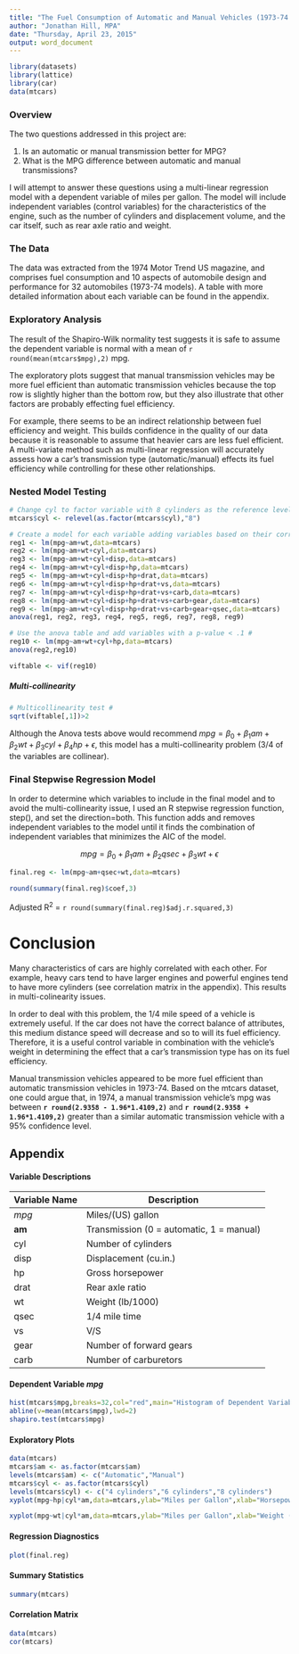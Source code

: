 ```yaml
---
title: "The Fuel Consumption of Automatic and Manual Vehicles (1973-74 models)"
author: "Jonathan Hill, MPA"
date: "Thursday, April 23, 2015"
output: word_document
---
```

```r
library(datasets)
library(lattice)
library(car)
data(mtcars)
```
### Overview
The two questions addressed in this project are:

1. Is an automatic or manual transmission better for MPG?
2. What is the MPG difference between automatic and manual transmissions?

I will attempt to answer these questions using a multi-linear regression model with a dependent variable of miles per gallon.  The model will include independent variables (control variables) for the characteristics of the engine, such as the number of cylinders and displacement volume, and the car itself, such as rear axle ratio and weight.

### The Data
The data was extracted from the 1974 Motor Trend US magazine, and comprises fuel consumption and 10 aspects of automobile design and performance for 32 automobiles (1973-74 models). A table with more detailed information about each variable can be found in the appendix.

### Exploratory Analysis
The result of the Shapiro-Wilk normality test suggests it is safe to assume the dependent variable is normal with a mean of `r round(mean(mtcars$mpg),2)` mpg.

The exploratory plots suggest that manual transmission vehicles may be more fuel efficient than automatic transmission vehicles because the top row is slightly higher than the bottom row, but they also illustrate that other factors are probably effecting fuel efficiency.

For example, there seems to be an indirect relationship between fuel efficiency and weight.  This builds confidence in the quality of our data because it is reasonable to assume that heavier cars are less fuel efficient. A multi-variate method such as multi-linear regression will accurately assess how a car's transmission type (automatic/manual) effects its fuel efficiency while controlling for these other relationships.

### Nested Model Testing
```r
# Change cyl to factor variable with 8 cylinders as the reference level #
mtcars$cyl <- relevel(as.factor(mtcars$cyl),"8")

# Create a model for each variable adding variables based on their correlation with mpg #
reg1 <- lm(mpg~am+wt,data=mtcars)
reg2 <- lm(mpg~am+wt+cyl,data=mtcars)
reg3 <- lm(mpg~am+wt+cyl+disp,data=mtcars)
reg4 <- lm(mpg~am+wt+cyl+disp+hp,data=mtcars)
reg5 <- lm(mpg~am+wt+cyl+disp+hp+drat,data=mtcars)
reg6 <- lm(mpg~am+wt+cyl+disp+hp+drat+vs,data=mtcars)
reg7 <- lm(mpg~am+wt+cyl+disp+hp+drat+vs+carb,data=mtcars)
reg8 <- lm(mpg~am+wt+cyl+disp+hp+drat+vs+carb+gear,data=mtcars)
reg9 <- lm(mpg~am+wt+cyl+disp+hp+drat+vs+carb+gear+qsec,data=mtcars)
anova(reg1, reg2, reg3, reg4, reg5, reg6, reg7, reg8, reg9)

# Use the anova table and add variables with a p-value < .1 #
reg10 <- lm(mpg~am+wt+cyl+hp,data=mtcars)
anova(reg2,reg10)
```
```r
viftable <- vif(reg10)
```

##### Multi-collinearity
```r
# Multicollinearity test #
sqrt(viftable[,1])>2
```
Although the Anova tests above would recommend $mpg = \beta_0 + \beta_1am + \beta_2wt + \beta_3cyl + \beta_4hp + \epsilon$, this model has a multi-collinearity problem (3/4 of the variables are collinear).

### Final Stepwise Regression Model
In order to determine which variables to include in the final model and to avoid the multi-collinearity issue, I used an R stepwise regression function, step(), and set the direction=both. This function adds and removes independent variables to the model until it finds the combination of independent variables that minimizes the AIC of the model.

$$mpg = \beta_0 + \beta_1 am + \beta_2 qsec + \beta_3 wt + \epsilon$$

```r
final.reg <- lm(mpg~am+qsec+wt,data=mtcars)
```
```r
round(summary(final.reg)$coef,3)
```
Adjusted R^2^ = `r round(summary(final.reg)$adj.r.squared,3)`

# Conclusion
Many characteristics of cars are highly correlated with each other.  For example, heavy cars tend to have larger engines and powerful engines tend to have more cylinders (see correlation matrix in the appendix).  This results in multi-colinearity issues.

In order to deal with this problem, the 1/4 mile speed of a vehicle is extremely useful.  If the car does not have the correct balance of attributes, this medium distance speed will decrease and so to will its fuel efficiency.  Therefore, it is a useful control variable in combination with the vehicle's weight in determining the effect that a car's transmission type has on its fuel efficiency.

Manual transmission vehicles appeared to be more fuel efficient than automatic transmission vehicles in 1973-74. Based on the mtcars dataset, one could argue that, in 1974, a manual transmission vehicle's mpg was between **`r round(2.9358 - 1.96*1.4109,2)`** and **`r round(2.9358 + 1.96*1.4109,2)`** greater than a similar automatic transmission vehicle with a 95% confidence level.

## Appendix
#### Variable Descriptions
Variable Name  | Description
------------- | -------------
*mpg* | Miles/(US) gallon
**am**  | Transmission (0 = automatic, 1 = manual)
cyl  | Number of cylinders
disp  | Displacement (cu.in.)
hp  | Gross horsepower
drat  | Rear axle ratio
wt  | Weight (lb/1000)
qsec  | 1/4 mile time
vs  | V/S
gear  | Number of forward gears
carb  | Number of carburetors

#### Dependent Variable *mpg*
```r
hist(mtcars$mpg,breaks=32,col="red",main="Histogram of Dependent Variable (mpg)",xlab="Miles per Gallon")
abline(v=mean(mtcars$mpg),lwd=2)
shapiro.test(mtcars$mpg)
```

#### Exploratory Plots
```r
data(mtcars)
mtcars$am <- as.factor(mtcars$am)
levels(mtcars$am) <- c("Automatic","Manual")
mtcars$cyl <- as.factor(mtcars$cyl)
levels(mtcars$cyl) <- c("4 cylinders","6 cylinders","8 cylinders")
xyplot(mpg~hp|cyl*am,data=mtcars,ylab="Miles per Gallon",xlab="Horsepower",main="Engine Characteristics and MPG")
```

```r
xyplot(mpg~wt|cyl*am,data=mtcars,ylab="Miles per Gallon",xlab="Weight (lb/1000)",main="Vehicle Weight and MPG")
```

#### Regression Diagnostics
```r
plot(final.reg)
```

#### Summary Statistics
```r
summary(mtcars)
```

#### Correlation Matrix
```r
data(mtcars)
cor(mtcars)
```
